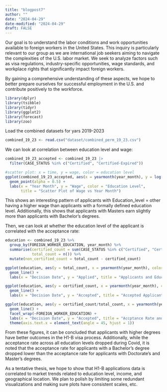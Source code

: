 ```yaml
---
title: "blogpost7"
author: ""
date: "2024-04-29"
date-modified: "2024-04-29"
draft: FALSE
---
```


Our goal is to understand the labor conditions and work opportunities available to foreign workers in the United States. This inquiry is particularly relevant to our group as we are international job seekers aiming to navigate the complexities of the U.S. labor market. We seek to analyze factors such as visa regulations, industry-specific opportunities, wage standards, and workplace rights that significantly impact foreign workers.

By gaining a comprehensive understanding of these aspects, we hope to better prepare ourselves for successful employment in the U.S. and contribute positively to the workforce.



```r
library(dplyr)
library(tsibble)
library(tidyr)
library(ggplot2)
library(forecast)
library(zoo)
```

Load the combined datasets for yars 2019-2023
```r
combined_19_23 <- read.csv("dataset/combined_perm_19_23.csv")
```

We can look at correlation between education level and wage:
```r
combined_19_23_accepted <- combined_19_23 |>
  filter(CASE_STATUS %in% c("Certified", "Certified-Expired"))

#scatter plot: x = time, y = wage, color = education level
ggplot(combined_19_23_accepted, aes(x = yearmonth(year_month), y = log(WAGE_OFFER_FROM), color = FOREIGN_WORKER_EDUCATION)) +
  geom_point(alpha = 0.5) +
  labs(x = "Year Month", y = "Wage", color = "Education Level",
       title = "Scatter Plot of Wage vs Year Month")

```

This shows an interesting pattern of applicants with Education_level = other having a higher wage than applicants with a formally defined education level. Additionally, this shows that applicants with Masters earn slightly more than applicants with Bachelor's degrees.

Then, we can look at whether the education level of the applicant is correlated with the acceptance rate:

```r
education <- combined_19_23 %>%
  group_by(FOREIGN_WORKER_EDUCATION, year_month) %>%
  summarise(certified_count = sum(CASE_STATUS %in% c("Certified", "Certified-Expired")),
            total_count = n()) %>%
  mutate(non_certified_count = total_count - certified_count)
```

```r
ggplot(education, aes(y = total_count, x = yearmonth(year_month), color = FOREIGN_WORKER_EDUCATION)) +
  geom_line() +
  labs(x = "Decision Date", y = "Applied", title = "Applicants and Education Levels")
```


```r
ggplot(education, aes(y = certified_count, x = yearmonth(year_month), color = FOREIGN_WORKER_EDUCATION)) +
  geom_line() +
  labs(x = "Decision Date", y = "Accepted", title = "Accepted Applicants and Education Levels")
```

```r
ggplot(education, aes(y = certified_count/total_count, x = yearmonth(year_month))) +
  geom_line() +
  facet_wrap(~FOREIGN_WORKER_EDUCATION) +
  labs(x = "Decision Date", y = "Accepted", title = "Accptance Rate and Education Levels")+
  theme(axis.text.x = element_text(angle = 45, hjust = 1))
```

From these figures, it can be concluded that applicants with higher degrees have better outcomes in the H1-B visa process. Additionally, while the acceptance rate across all education levels dropped during Covid, it is noted that the acceptance rate for applicants with a Bachelor's degree dropped lower than the acceptance rate for applicants with Doctorate's and Master's degrees.

As a tentative thesis, we hope to show that H1-B applications data is correlated to market trends related to education level, income, and geographical location.
We plan to polish by limiting some redundant visualizations and making sure plots have consistent scales, etc.
